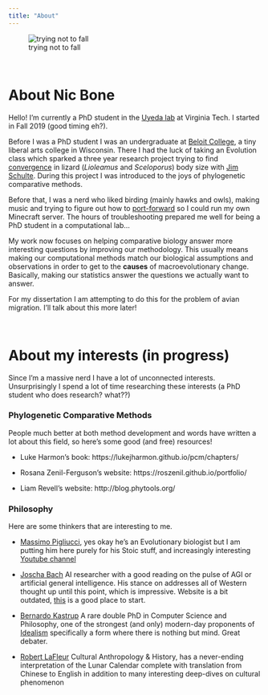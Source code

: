 ```yaml
---
title: "About"
---
```


![trying not to fall](smiley.jpg)

<br>

# About Nic Bone

Hello! I'm currently a PhD student in the [Uyeda lab](https://www.uyedalab.com/people.html) at Virginia Tech. I started in Fall 2019 (good timing eh?).

Before I was a PhD student I was an undergraduate at [Beloit College](https://en.wikipedia.org/wiki/Beloit_College), a tiny liberal arts college in Wisconsin. There I had the luck of taking an Evolution class which sparked a three year research project trying to find [convergence](https://peabody.yale.edu/exhibits/tree-of-life/convergent-evolution-recurrence-form) in lizard (*Lioleamus* and *Sceloporus*) body size with [Jim Schulte](https://scholar.google.com/citations?user=qvHv7NwAAAAJ&hl=en&oi=sra). During this project I was introduced to the joys of phylogenetic comparative methods.

Before that, I was a nerd who liked birding (mainly hawks and owls), making music and trying to figure out how to [port-forward](https://en.wikipedia.org/wiki/Port_forwarding) so I could run my own Minecraft server. The hours of troubleshooting prepared me well for being a PhD student in a computational lab...

My work now focuses on helping comparative biology answer more interesting questions by improving our methodology. This usually means making our computational methods match our biological assumptions and observations in order to get to the **causes** of macroevolutionary change. Basically, making our statistics answer the questions we actually want to answer.

For my dissertation I am attempting to do this for the problem of avian migration. I'll talk about this more later!

<br>

# About my interests (in progress)

Since I'm a massive nerd I have a lot of unconnected interests. Unsurprisingly I spend a lot of time researching these interests (a PhD student who does research? what??)


### Phylogenetic Comparative Methods 

People much better at both method development and words have written a lot about this field, so here's some good (and free) resources! 

* Luke Harmon's book: https://lukejharmon.github.io/pcm/chapters/

* Rosana Zenil-Ferguson's website: https://roszenil.github.io/portfolio/

* Liam Revell's website: http://blog.phytools.org/


### Philosophy 
Here are some thinkers that are interesting to me. 

* [Massimo Pigliucci](https://massimopigliucci.com/), yes okay he's an Evolutionary biologist but I am putting him here purely for his Stoic stuff, and increasingly interesting [Youtube channel](https://www.youtube.com/user/MassimoPigliucci)

* [Joscha Bach](http://bach.ai/) AI researcher with a good reading on the pulse of AGI or artificial general intelligence. His stance on addresses all of Western thought up until this point, which is impressive. Website is a bit outdated, [this](https://www.youtube.com/watch?v=e3K5UxWRRuY) is a good place to start.

* [Bernardo Kastrup](https://www.bernardokastrup.com/) A rare double PhD in Computer Science and Philosophy, one of the strongest (and only) modern-day proponents of [Idealism](https://en.wikipedia.org/wiki/Idealism) specifically a form where there is nothing but mind. Great debater.

* [Robert LaFleur](http://robert-lafleur.blogspot.com/) Cultural Anthropology & History, has a never-ending interpretation of the Lunar Calendar complete with translation from Chinese to English in addition to many interesting deep-dives on cultural phenomenon



